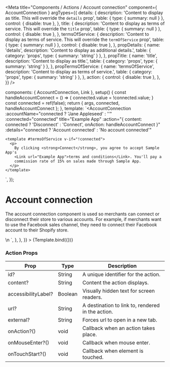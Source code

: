 
<Meta
  title="Components / Actions / Account connection"
  component={ AccountConnection }
  argTypes={{
    details: {
      description: 'Content to display as title. This will override the `details` prop',
      table: { type: { summary: null } },
      control: { disable: true },
    },
    title: {
      description: 'Content to display as terms of service. This will override the `title` prop',
      table: { type: { summary: null } },
      control: { disable: true },
    },
    termsOfService: {
      description: 'Content to display as terms of service. This will override the `termOfService` prop',
      table: { type: { summary: null } },
      control: { disable: true },
    },
    propDetails: {
      name: 'details',
      description: 'Content to display as additional details.',
      table: { category: 'props', type: { summary: 'string' } },
    },
    propTitle: {
      name: 'title',
      description: 'Content to display as title.',
      table: { category: 'props', type: { summary: 'string' } },
    },
    propTermsOfService: {
      name: 'termsOfService',
      description: 'Content to display as terms of service.',
      table: { category: 'props', type: { summary: 'string' } },
    },
    action: {
      control: { disable: true },
    },
  }}
/>

  components: { AccountConnection, Link },
  setup() {
    const handleAccountConnect = () => {
      connected.value = !connected.value;
    }
    const connected = ref(false);
    return { args, connected, handleAccountConnect };
  },
  template: `<AccountConnection
    :accountName="connected ? 'Jane Appleseed' : ''"
    :connected="connected"
    title="Example App"
    :action="{ content: connected ? 'Disconnect' : 'Connect', onAction: handleAccountConnect }"
    :details="connected ? 'Account connected' : 'No account connected'"
  >
    <template #termsOfService v-if="!connected">
      <p>
        By clicking <strong>Connect</strong>, you agree to accept Sample App's
        <Link url="Example App">terms and conditions</Link>. You'll pay a
        commission rate of 15% on sales made through Sample App.
      </p>
    </template>
  </AccountConnection>`,
});

# Account connection

The account connection component is used so merchants can connect or disconnect their store to various accounts. For example, if merchants want to use the Facebook sales channel, they need to connect their Facebook account to their Shopify store.

<Canvas>
  <Story
    name="Account connection"
    height="200px"
    parameters={{
      docs: {
        source: {
          code: dedent`
            <AccountConnection
              :accountName="connected ? 'Jane Appleseed' : ''"
              :connected="connected"
              title="Example App"
              :action="{ content: connected ? 'Disconnect' : 'Connect', onAction: handleAccountConnect }"
              :details="connected ? 'Account connected' : 'No account connected'"
            >
              <template #termsOfService v-if="!connected">
                <p>
                  By clicking <strong>Connect</strong>, you agree to accept Sample App's
                  <Link url="Example App">terms and conditions</Link>. You'll pay a
                  commission rate of 15% on sales made through Sample App.
                </p>
              </template>
            </AccountConnection>\n
            <script setup>
              const handleAccountConnect = () => {
                connected.value = !connected.value;
              }
              const connected = ref(false);
            </script>
            `,
        },
      },
    }}
  >
    {Template.bind({})}
  </Story>
</Canvas>

<ArgsTable story="Account connection" />

### **Action Props**

| Prop             | Type                          | Description     |
| ---------------- | ----------------------------- | --------------- |
| id?              | String       | A unique identifier for the action. |
| content?         | String       | Content the action displays. |
| accessibilityLabel?  | Boolean  | Visually hidden text for screen readers. |
| url?             | String       | A destination to link to, rendered in the action. |
| external?        | String       | Forces url to open in a new tab. |
| onAction?()      | void         | Callback when an action takes place. |
| onMouseEnter?()  | void         | Callback when mouse enter. |
| onTouchStart?()  | void         | Callback when element is touched. |
